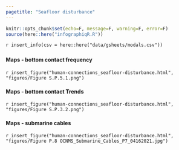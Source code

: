 ```yaml
---
pagetitle: "Seafloor disturbance"
---
```


```r
knitr::opts_chunk$set(echo=F, message=F, warning=F, error=F)
source(here::here("infographiqR.R"))
```

`r insert_info(csv = here::here("data/gsheets/modals.csv"))`


### {.tabset}

#### Maps - bottom contact frequency

`r insert_figure("human-connections_seafloor-disturbance.html", "figures/Figure S.P.5.1.png")`

#### Maps - bottom contact Trends

`r insert_figure("human-connections_seafloor-disturbance.html", "figures/Figure S.P.3.2.png")`

#### Maps - submarine cables

`r insert_figure("human-connections_seafloor-disturbance.html", "figures/Figure P.8 OCNMS_Submarine_Cables_P7_04162021.jpg")`
